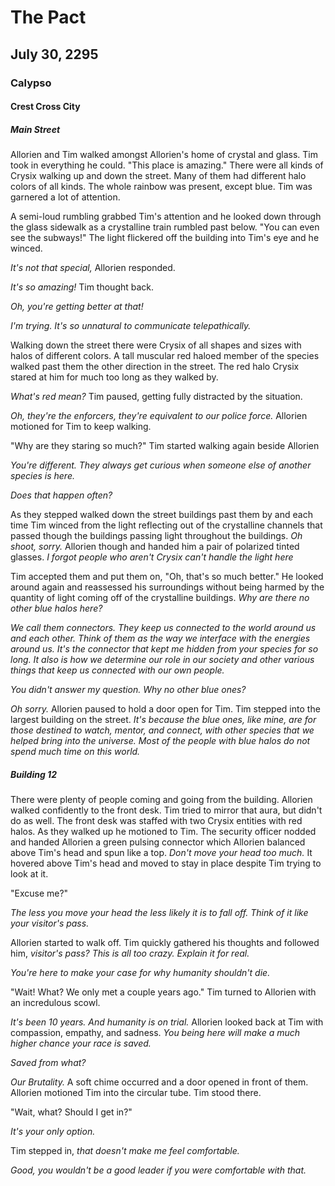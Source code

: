 # The Pact

## July 30, 2295

### Calypso

#### Crest Cross City

##### Main Street

Allorien and Tim walked amongst Allorien's home of crystal and glass. Tim took in everything he could. "This place is amazing." There were all kinds of Crysix walking up and down the street. Many of them had different halo colors of all kinds. The whole rainbow was present, except blue. Tim was garnered a lot of attention.

A semi-loud rumbling grabbed Tim's attention and he looked down through the glass sidewalk as a crystalline train rumbled past below. "You can even see the subways!" The light flickered off the building into Tim's eye and he winced.

_It's not that special,_ Allorien responded.

_It's so amazing!_ Tim thought back.

_Oh, you're getting better at that!_

_I'm trying. It's so unnatural to communicate telepathically._

Walking down the street there were Crysix of all shapes and sizes with halos of different colors. A tall muscular red haloed member of the species walked past them the other direction in the street. The red halo Crysix stared at him for much too long as they walked by.

_What's red mean?_ Tim paused, getting fully distracted by the situation.

_Oh, they're the enforcers, they're equivalent to our police force._ Allorien motioned for Tim to keep walking.

"Why are they staring so much?" Tim started walking again beside Allorien

_You're different. They always get curious when someone else of another species is here._

_Does that happen often?_

As they stepped walked down the street buildings past them by and each time Tim winced from the light reflecting out of the crystalline channels that passed though the buildings passing light throughout the buildings. _Oh shoot, sorry._ Allorien though and handed him a pair of polarized tinted glasses. _I forgot people who aren't Crysix can't handle the light here_

Tim accepted them and put them on, "Oh, that's so much better." He looked around again and reassessed his surroundings without being harmed by the quantity of light coming off of the crystalline buildings. _Why are there no other blue halos here?_

_We call them connectors. They keep us connected to the world around us and each other. Think of them as the way we interface with the energies around us. It's the connector that kept me hidden from your species for so long. It also is how we determine our role in our society and other various things that keep us connected with our own people._

_You didn't answer my question. Why no other blue ones?_

_Oh sorry._ Allorien paused to hold a door open for Tim. Tim stepped into the largest building on the street. _It's because the blue ones, like mine, are for those destined to watch, mentor, and connect, with other species that we helped bring into the universe. Most of the people with blue halos do not spend much time on this world._

##### Building 12

There were plenty of people coming and going from the building. Allorien walked confidently to the front desk. Tim tried to mirror that aura, but didn't do as well. The front desk was staffed with two Crysix entities with red halos. As they walked up he motioned to Tim. The security officer nodded and handed Allorien a green pulsing connector which Allorien balanced above Tim's head and spun like a top. _Don't move your head too much._ It hovered above Tim's head and moved to stay in place despite Tim trying to look at it.

"Excuse me?"

_The less you move your head the less likely it is to fall off. Think of it like your visitor's pass._

Allorien started to walk off. Tim quickly gathered his thoughts and followed him, _visitor's pass? This is all too crazy. Explain it for real._

_You're here to make your case for why humanity shouldn't die._

"Wait! What? We only met a couple years ago." Tim turned to Allorien with an incredulous scowl.

_It's been 10 years. And humanity is on trial._ Allorien looked back at Tim with compassion, empathy, and sadness. _You being here will make a much higher chance your race is saved._

_Saved from what?_

_Our Brutality._ A soft chime occurred and a door opened in front of them. Allorien motioned Tim into the circular tube. Tim stood there.

"Wait, what? Should I get in?"

_It's your only option._

Tim stepped in, _that doesn't make me feel comfortable._

_Good, you wouldn't be a good leader if you were comfortable with that._
